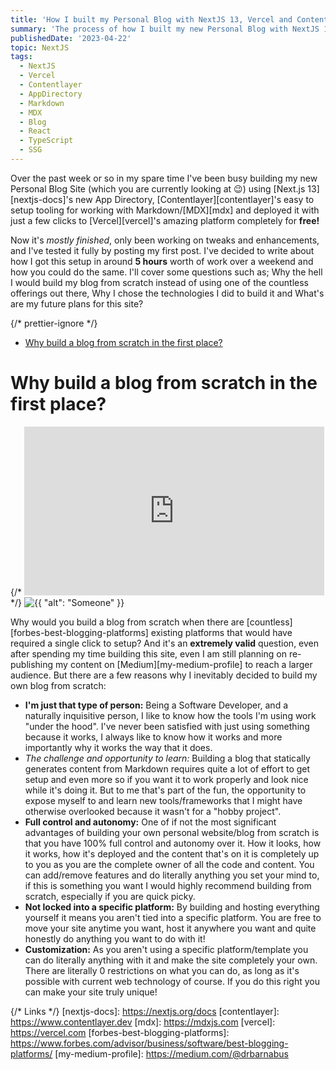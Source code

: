 ```yaml
---
title: 'How I built my Personal Blog with NextJS 13, Vercel and Contentlayer'
summary: 'The process of how I built my new Personal Blog with NextJS 13, Vercel and Contentlayer. All the steps to get a basic site up and running and how to deploy it for free!'
publishedDate: '2023-04-22'
topic: NextJS
tags:
  - NextJS
  - Vercel
  - Contentlayer
  - AppDirectory
  - Markdown
  - MDX
  - Blog
  - React
  - TypeScript
  - SSG
---
```


Over the past week or so in my spare time I've been busy building my new Personal Blog Site (which you are currently looking at 😉)
using [Next.js 13][nextjs-docs]'s new App Directory, [Contentlayer][contentlayer]'s easy to setup tooling for working
with Markdown/[MDX][mdx] and deployed it with just a few clicks to [Vercel][vercel]'s amazing platform completely for **free!**

Now it's _mostly finished_, only been working on tweaks and enhancements, and I've tested it fully by posting my first post. I've
decided to write about how I got this setup in around **5 hours** worth of work over a weekend and how you could do the same.
I'll cover some questions such as; Why the hell I would build my blog from scratch instead of using one of the countless offerings
out there, Why I chose the technologies I did to build it and What's are my future plans for this site?

{/* prettier-ignore */}
<TableOfContents>
- [Why build a blog from scratch in the first place?](#why-build-a-blog-from-scratch-in-the-first-place)
</TableOfContents>

# Why build a blog from scratch in the first place?

{/* <iframe src="https://giphy.com/embed/LnW4jojxnndFuAVjmU" width="480" height="270" frameBorder="0" class="giphy-embed" allowFullScreen></iframe> */}
![{{ "alt": "Someone" }}](/images/i-can-do-it-myself.gif)

Why would you build a blog from scratch when there are [countless][forbes-best-blogging-platforms] existing platforms that would have
required a single click to setup? And it's an **extremely valid** question, even after spending my time building this site, even I am
still planning on re-publishing my content on [Medium][my-medium-profile] to reach a larger audience. But there are a few reasons why
I inevitably decided to build my own blog from scratch:

- **I'm just that type of person:** Being a Software Developer, and a naturally inquisitive person, I like to know how the tools I'm
  using work "under the hood". I've never been satisfied with just using something because it works, I always like to know how it works
  and more importantly why it works the way that it does.
- *The challenge and opportunity to learn:* Building a blog that statically generates content from Markdown requires quite a lot of effort
  to get setup and even more so if you want it to work properly and look nice while it's doing it. But to me that's part of the fun, the
  opportunity to expose myself to and learn new tools/frameworks that I might have otherwise overlooked because it wasn't for a "hobby
  project".
- **Full control and autonomy:** One of if not the most significant advantages of building your own personal website/blog from scratch is
  that you have 100% full control and autonomy over it. How it looks, how it works, how it's deployed and the content that's on it is
  completely up to you as you are the complete owner of all the code and content. You can add/remove features and do literally anything
  you set your mind to, if this is something you want I would highly recommend building from scratch, especially if you are quick picky.
- **Not locked into a specific platform:** By building and hosting everything yourself it means you aren't tied into a specific platform.
  You are free to move your site anytime you want, host it anywhere you want and quite honestly do anything you want to do with it!
- **Customization:** As you aren't using a specific platform/template you can do literally anything with it and make the site completely
  your own. There are literally 0 restrictions on what you can do, as long as it's possible with current web technology of course. If you
  do this right you can make your site truly unique!

{/* Links */}
[nextjs-docs]: https://nextjs.org/docs
[contentlayer]: https://www.contentlayer.dev
[mdx]: https://mdxjs.com
[vercel]: https://vercel.com
[forbes-best-blogging-platforms]: https://www.forbes.com/advisor/business/software/best-blogging-platforms/
[my-medium-profile]: https://medium.com/@drbarnabus
